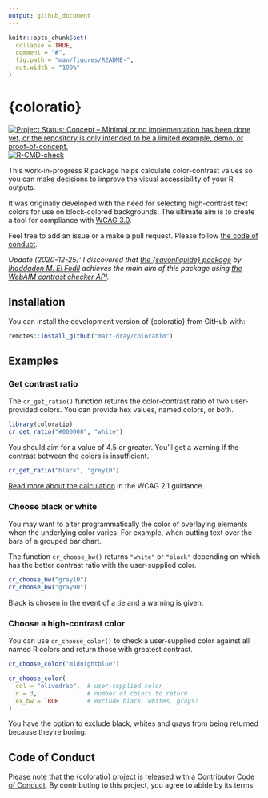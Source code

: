 ```yaml
---
output: github_document
---
```


<!-- README.md is generated from README.Rmd. Please edit that file -->

```r
knitr::opts_chunk$set(
  collapse = TRUE,
  comment = "#",
  fig.path = "man/figures/README-",
  out.width = "100%"
)
```

# {coloratio}

<!-- badges: start -->
[![Project Status: Concept – Minimal or no implementation has been done
yet, or the repository is only intended to be a limited example, demo,
or
proof-of-concept.](https://www.repostatus.org/badges/latest/concept.svg)](https://www.repostatus.org/#concept)
[![R-CMD-check](https://github.com/matt-dray/coloratio/workflows/R-CMD-check/badge.svg)](https://github.com/matt-dray/coloratio/actions)
<!-- badges: end -->

This work-in-progress R package helps calculate color-contrast values so you can make decisions to improve the visual accessibility of your R outputs. 

It was originally developed with the need for selecting high-contrast text colors for use on block-colored backgrounds. The ultimate aim is to create a tool for compliance with [WCAG 3.0](https://w3c.github.io/silver/guidelines/).

Feel free to add an issue or a make a pull request. Please follow [the code of conduct](https://www.contributor-covenant.org/version/2/0/code_of_conduct/).

_Update (2020-12-25): I discovered that [the {savonliquide} package](https://github.com/feddelegrand7/savonliquide) by [Ihaddaden M. El Fodil](https://twitter.com/moh_fodil) achieves the main aim of this package using [the WebAIM contrast checker API](https://webaim.org/resources/contrastchecker/)._

## Installation

You can install the development version of {coloratio} from GitHub with:

```r
remotes::install_github("matt-dray/coloratio")
```

## Examples

### Get contrast ratio

The `cr_get_ratio()` function returns the color-contrast ratio of two user-provided colors. You can provide hex values, named colors, or both.

```r
library(coloratio)
cr_get_ratio("#000000", "white")
```

You should aim for a value of 4.5 or greater. You'll get a warning if the contrast between the colors is insufficient.

```r
cr_get_ratio("black", "grey10")
```

[Read more about the calculation](https://www.w3.org/TR/WCAG/#dfn-relative-luminance) in the WCAG 2.1 guidance.

### Choose black or white

You may want to alter programmatically the color of overlaying elements when the underlying color varies. For example, when putting text over the bars of a grouped bar chart.

The function `cr_choose_bw()` returns `"white"` or `"black"` depending on which has the better contrast ratio with the user-supplied color.

```r
cr_choose_bw("gray10")
cr_choose_bw("gray90")
```

Black is chosen in the event of a tie and a warning is given.

### Choose a high-contrast color

You can use `cr_choose_color()` to check a user-supplied color against all named R colors and return those with greatest contrast.

```r
cr_choose_color("midnightblue")

cr_choose_color(
  col = "olivedrab",  # user-supplied color
  n = 3,              # number of colors to return
  ex_bw = TRUE        # exclude black, whites, grays?
)
```

You have the option to exclude black, whites and grays from being returned because they're boring.

## Code of Conduct {#conduct}

Please note that the {coloratio} project is released with a [Contributor Code of Conduct](https://contributor-covenant.org/version/2/0/CODE_OF_CONDUCT.html). By contributing to this project, you agree to abide by its terms.
